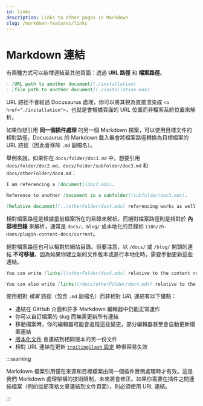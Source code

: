 ```yaml
---
id: links
description: Links to other pages in Markdown
slug: /markdown-features/links
---
```


# Markdown 連結

有兩種方式可以新增連結至其他頁面：透過 **URL 路徑** 和 **檔案路徑**。

```md
- [URL path to another document](./installation)
- [file path to another document](./installation.mdx)
```

URL 路徑不會經過 Docusaurus 處理，你可以將其視為直接渲染成 `<a href="./installation">`，也就是會根據頁面的 URL 位置而非檔案系統位置來解析。

如果你想引用 **同一個插件處理** 的另一個 Markdown 檔案，可以使用目標文件的相對路徑。Docusaurus 的 Markdown 載入器會將檔案路徑轉換為目標檔案的 URL 路徑（因此會移除 `.md` 副檔名）。

舉例來說，如果你在 `docs/folder/doc1.md` 中，想要引用 `docs/folder/doc2.md`、`docs/folder/subfolder/doc3.md` 和 `docs/otherFolder/doc4.md`：

```md title="docs/folder/doc1.md"
I am referencing a [document](doc2.mdx).

Reference to another [document in a subfolder](subfolder/doc3.mdx).

[Relative document](../otherFolder/doc4.mdx) referencing works as well.
```

相對檔案路徑是根據當前檔案所在的目錄來解析。而絕對檔案路徑則是相對於 **內容根目錄** 來解析，通常是 `docs/`、`blog/` 或本地化的目錄如 `i18n/zh-Hans/plugin-content-docs/current`。

絕對檔案路徑也可以相對於網站目錄。但要注意，以 `/docs/` 或 `/blog/` 開頭的連結 **不可移植**，因為如果你建立新的文件版本或進行本地化時，需要手動更新這些連結。

```md
You can write [links](/otherFolder/doc4.mdx) relative to the content root (`/docs/`).

You can also write [links](/docs/otherFolder/doc4.mdx) relative to the site directory, but it's not recommended.
```

使用相對 _檔案_ 路徑（包含 `.md` 副檔名）而非相對 _URL_ 連結有以下優點：

- 連結在 GitHub 介面和許多 Markdown 編輯器中仍能正常運作
- 你可以自訂檔案的 slug 而無需更新所有連結
- 移動檔案時，你的編輯器可能會追蹤這些變更，部分編輯器甚至會自動更新檔案連結
- [版本化文件](../docs/versioning.mdx) 會連結到相同版本的另一份文件
- 相對 URL 連結在更新 [`trailingSlash` 設定](../../api/docusaurus.config.js.mdx#trailingSlash) 時很容易失效

:::warning

Markdown 檔案引用僅在來源和目標檔案由同一個插件實例處理時才有效。這是我們 Markdown 處理架構的技術限制，未來將會修正。如果你需要在插件之間連結檔案（例如從部落格文章連結到文件頁面），則必須使用 URL 連結。

:::